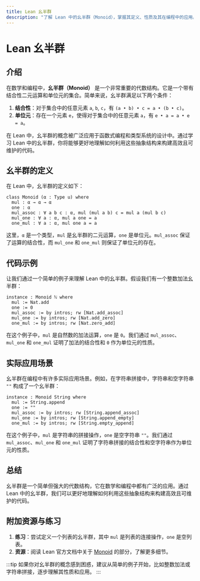 ```yaml
---
title: Lean 幺半群
description: "了解 Lean 中的幺半群（Monoid），掌握其定义、性质及其在编程中的应用。"
---
```


# Lean 幺半群

## 介绍

在数学和编程中，**幺半群（Monoid）** 是一个非常重要的代数结构。它是一个带有结合性二元运算和单位元的集合。简单来说，幺半群满足以下两个条件：

1. **结合性**：对于集合中的任意元素 `a`, `b`, `c`，有 `(a • b) • c = a • (b • c)`。
2. **单位元**：存在一个元素 `e`，使得对于集合中的任意元素 `a`，有 `e • a = a • e = a`。

在 Lean 中，幺半群的概念被广泛应用于函数式编程和类型系统的设计中。通过学习 Lean 中的幺半群，你将能够更好地理解如何利用这些抽象结构来构建高效且可维护的代码。

## 幺半群的定义

在 Lean 中，幺半群的定义如下：

```lean
class Monoid (α : Type u) where
  mul : α → α → α
  one : α
  mul_assoc : ∀ a b c : α, mul (mul a b) c = mul a (mul b c)
  mul_one : ∀ a : α, mul a one = a
  one_mul : ∀ a : α, mul one a = a
```

这里，`α` 是一个类型，`mul` 是幺半群的二元运算，`one` 是单位元。`mul_assoc` 保证了运算的结合性，而 `mul_one` 和 `one_mul` 则保证了单位元的存在。

## 代码示例

让我们通过一个简单的例子来理解 Lean 中的幺半群。假设我们有一个整数加法幺半群：

```lean
instance : Monoid ℕ where
  mul := Nat.add
  one := 0
  mul_assoc := by intros; rw [Nat.add_assoc]
  mul_one := by intros; rw [Nat.add_zero]
  one_mul := by intros; rw [Nat.zero_add]
```

在这个例子中，`mul` 是自然数的加法运算，`one` 是 `0`。我们通过 `mul_assoc`、`mul_one` 和 `one_mul` 证明了加法的结合性和 `0` 作为单位元的性质。

## 实际应用场景

幺半群在编程中有许多实际应用场景。例如，在字符串拼接中，字符串和空字符串 `""` 构成了一个幺半群：

```lean
instance : Monoid String where
  mul := String.append
  one := ""
  mul_assoc := by intros; rw [String.append_assoc]
  mul_one := by intros; rw [String.append_empty]
  one_mul := by intros; rw [String.empty_append]
```

在这个例子中，`mul` 是字符串的拼接操作，`one` 是空字符串 `""`。我们通过 `mul_assoc`、`mul_one` 和 `one_mul` 证明了字符串拼接的结合性和空字符串作为单位元的性质。

## 总结

幺半群是一个简单但强大的代数结构，它在数学和编程中都有广泛的应用。通过 Lean 中的幺半群，我们可以更好地理解如何利用这些抽象结构来构建高效且可维护的代码。

## 附加资源与练习

1. **练习**：尝试定义一个列表的幺半群，其中 `mul` 是列表的连接操作，`one` 是空列表。
2. **资源**：阅读 Lean 官方文档中关于 [Monoid](https://leanprover-community.github.io/mathlib_docs/init/algebra/classes.html#monoid) 的部分，了解更多细节。

:::tip
如果你对幺半群的概念感到困惑，建议从简单的例子开始，比如整数加法或字符串拼接，逐步理解其性质和应用。
:::